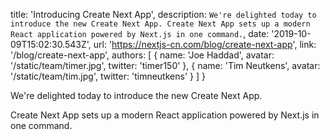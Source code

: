   title: 'Introducing Create Next App',
  description: `We're delighted today to introduce the new Create Next App. Create Next App sets up a modern React application powered by Next.js in one command.`,
  date: '2019-10-09T15:02:30.543Z',
  url: 'https://nextjs-cn.com/blog/create-next-app',
  link: '/blog/create-next-app',
  authors: [
    {
      name: 'Joe Haddad',
      avatar: '/static/team/timer.jpg',
      twitter: 'timer150'
    },
    {
      name: 'Tim Neutkens',
      avatar: '/static/team/tim.jpg',
      twitter: 'timneutkens'
    }
  ]
}

We're delighted today to introduce the new Create Next App.

Create Next App sets up a modern React application powered by Next.js in one command.
